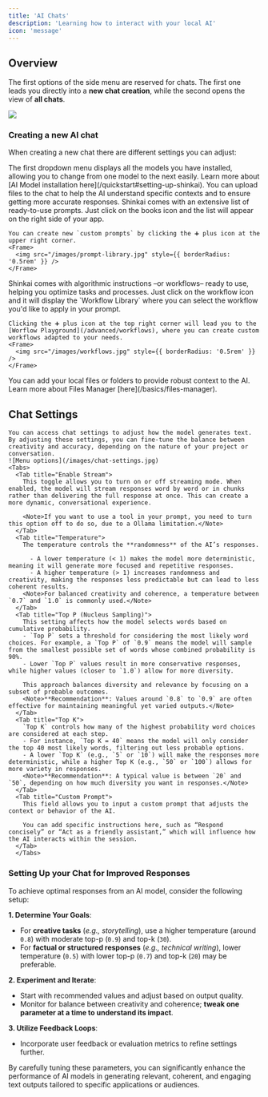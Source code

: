 ```yaml
---
title: 'AI Chats'
description: 'Learning how to interact with your local AI'
icon: 'message'
---
```



## Overview
The first options of the side menu are reserved for chats. The first one leads you directly into a **new chat creation**, while the second opens the view of **all chats**. 

<Frame>
  <img src="/images/chat.jpg" style={{ borderRadius: '0.5rem' }} />
</Frame>

### Creating a new AI chat
When creating a new chat there are different settings you can adjust:

<AccordionGroup>
  <Accordion icon="robot" title="Select your AI model">
    The first dropdown menu displays all the models you have installed, allowing you to change from one model to the next easily. 
    Learn more about [AI Model installation here](/quickstart#setting-up-shinkai). 
  </Accordion>

   <Accordion icon="paperclip" title="Upload a file">
    You can upload files to the chat to help the AI understand specific contexts and to ensure getting more accurate responses.  
  </Accordion>

  <Accordion icon="books" title="Prompts Library">
    Shinkai comes with an extensive list of ready-to-use prompts. Just click on the books icon and the list will appear on the right side of your app. 

    You can create new `custom prompts` by clicking the ➕ plus icon at the upper right corner.
    <Frame>
      <img src="/images/prompt-library.jpg" style={{ borderRadius: '0.5rem' }} />
    </Frame>  
  </Accordion>

   <Accordion icon="sitemap" title="Add workflow">
    Shinkai comes with algorithmic instructions –or workflows– ready to use, helping you optimize tasks and processes. 
    Just click on the workflow icon and it will display the `Workflow Library` where you can select the workflow you'd like to apply in your prompt. 
    
    Clicking the ➕ plus icon at the top right corner will lead you to the [Worflow Playground](/advanced/workflows), where you can create custom workflows adapted to your needs. 
    <Frame>
      <img src="/images/workflows.jpg" style={{ borderRadius: '0.5rem' }} />
    </Frame>
  </Accordion>

  <Accordion icon="folder-closed" title="Local AI files">
    You can add your local files or folders to provide robust context to the AI. Learn more about Files Manager [here](/basics/files-manager). 
  </Accordion>

</AccordionGroup>


## Chat Settings
    You can access chat settings to adjust how the model generates text. By adjusting these settings, you can fine-tune the balance between creativity and accuracy, depending on the nature of your project or conversation.
    ![Menu options](/images/chat-settings.jpg) 
    <Tabs>
      <Tab title="Enable Stream">
        This toggle allows you to turn on or off streaming mode. When enabled, the model will stream responses word by word or in chunks rather than delivering the full response at once. This can create a more dynamic, conversational experience.

        <Note>If you want to use a tool in your prompt, you need to turn this option off to do so, due to a Ollama limitation.</Note>
      </Tab>
      <Tab title="Temperature">
        The temperature controls the **randomness** of the AI’s responses.
    
          - A lower temperature (< 1) makes the model more deterministic, meaning it will generate more focused and repetitive responses.
          - A higher temperature (> 1) increases randomness and creativity, making the responses less predictable but can lead to less coherent results.
        <Note>For balanced creativity and coherence, a temperature between `0.7` and `1.0` is commonly used.</Note>
      </Tab>
      <Tab title="Top P (Nucleus Sampling)">
        This setting affects how the model selects words based on cumulative probability.
        - `Top P` sets a threshold for considering the most likely word choices. For example, a `Top P` of `0.9` means the model will sample from the smallest possible set of words whose combined probability is 90%.
        - Lower `Top P` values result in more conservative responses, while higher values (closer to `1.0`) allow for more diversity.
        
        This approach balances diversity and relevance by focusing on a subset of probable outcomes.
        <Note>**Recommendation**: Values around `0.8` to `0.9` are often effective for maintaining meaningful yet varied outputs.</Note>
      </Tab>
      <Tab title="Top K">
        `Top K` controls how many of the highest probability word choices are considered at each step.
        - For instance, `Top K = 40` means the model will only consider the top 40 most likely words, filtering out less probable options.
        - A lower `Top K` (e.g., `5` or `10`) will make the responses more deterministic, while a higher Top K (e.g., `50` or `100`) allows for more variety in responses.
        <Note>**Recommendation**: A typical value is between `20` and `50`, depending on how much diversity you want in responses.</Note>
      </Tab>
      <Tab title="Custom Prompt">
        This field allows you to input a custom prompt that adjusts the context or behavior of the AI.
        
        You can add specific instructions here, such as “Respond concisely” or “Act as a friendly assistant,” which will influence how the AI interacts within the session.
      </Tab>
      </Tabs>

### Setting Up your Chat for Improved Responses

To achieve optimal responses from an AI model, consider the following setup:

**1. Determine Your Goals**:
  - For **creative tasks** (*e.g., storytelling*), use a higher temperature (around `0.8`) with moderate top-p (`0.9`) and top-k (`30`).
  - For **factual or structured responses** (*e.g., technical writing*), lower temperature (`0.5`) with lower top-p (`0.7`) and top-k (`20`) may be preferable.

**2. Experiment and Iterate**:
  - Start with recommended values and adjust based on output quality.
  - Monitor for balance between creativity and coherence; **tweak one parameter at a time to understand its impact**.

**3. Utilize Feedback Loops**:
  - Incorporate user feedback or evaluation metrics to refine settings further.

By carefully tuning these parameters, you can significantly enhance the performance of AI models in generating relevant, coherent, and engaging text outputs tailored to specific applications or audiences.

     